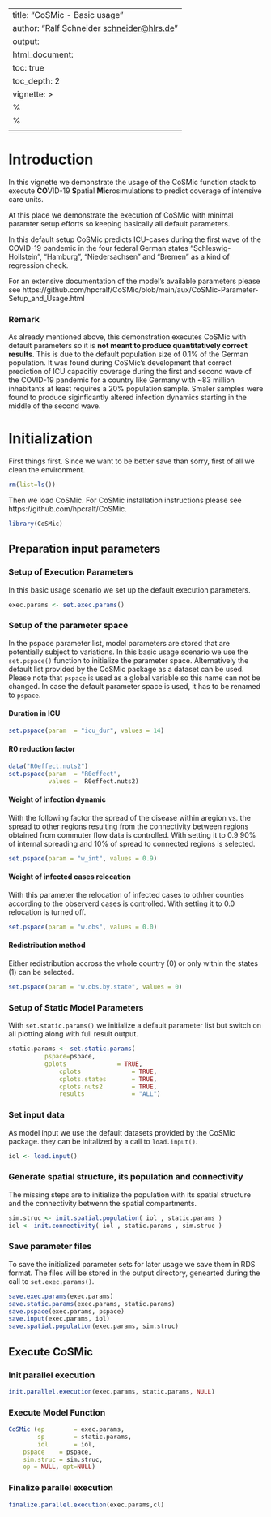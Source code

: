 <!--
%%%%%%%%%%%%%%%%%%%%%%%%%%%%%%%%%%%%%%%%%%%%%%%%%%%%%%%%%%%%%%%%%%%%%%%%%%%%%%%%
%%%%%%%%%%%%%%%%%%%%%%%%%%%%%%%%%%%%%%%%%%%%%%%%%%%%%%%%%%%%%%%%%%%%%%%%%%%%%%%%
%%      ___      __         _      
%%     / __\___ / _\  /\/\ (_) ___ 
%%    / /  / _ \\ \  /    \| |/ __|
%%   / /__| (_) |\ \/ /\/\ \ | (__ 
%%   \____/\___/\__/\/    \/_|\___|
%%
%%  COVID-19 Spatial Microsimulation  %%%%%%%%%%%%%%%%%%%%%%%%%%%%%%%%%%%%%%%%%%
%%%%%%%%%%%%%%%%%%%%%%%%%%%%%%%%%%%%%%%%%%%%%%%%%%%%%%%%%%%%%%%%%%%%%%%%%%%%%%%%
%%
%% Authors:      Christian Dudel
%%               Matthias Rosenbaum-Feldbruegge
%%               Sebastian Kluesener
%%               Ralf Schneider
%%
%% Contact:      dudel@demogr.mpg.de
%%               sebastian.kluesener@bib.bund.de
%%
%%==============================================================================
%%
%% Copyright (C) 2021 Federal Institute for Population Research (BIB),
%%                    The Max Planck Institute for Demographic Research (MPIDR),
%%                    High Performance Computing Center Stuttgart (HLRS)
%% 
%% This program is free software: you can redistribute it and/or modify
%% it under the terms of the GNU General Public License as published by
%% the Free Software Foundation, either version 3 of the License, or
%% (at your option) any later version.
%% 
%% This program is distributed in the hope that it will be useful,
%% but WITHOUT ANY WARRANTY; without even the implied warranty of
%% MERCHANTABILITY or FITNESS FOR A PARTICULAR PURPOSE.  See the
%% GNU General Public License for more details.
%% 
%% You should have received a copy of the GNU General Public License
%% along with this program.  If not, see <http://www.gnu.org/licenses/>.
%%==============================================================================
-->
---
title: "CoSMic - Basic usage"
author: "Ralf Schneider <schneider@hlrs.de>"
output:
  html_document:
    toc: true
    toc_depth: 2
vignette: >
  %\VignetteIndexEntry{CoSMic - Basic usage}
  %\VignetteEngine{knitr::rmarkdown}
  \usepackage[utf8]{inputenc}
---

# Introduction
In this vignette we demonstrate the usage of the CoSMic function stack to execute
**CO**VID-19 **S**patial **Mic**rosimulations to predict coverage of intensive care units.

At this place we demonstrate the execution of CoSMic with minimal paramter setup efforts
so keeping basically all default parameters.

In this default setup CoSMic predicts ICU-cases during the first wave of the COVID-19 pandemic
in the four federal German states "Schleswig-Hollstein", "Hamburg", "Niedersachsen" and "Bremen"
as a kind of regression check.

For an extensive documentation of the model's available parameters please see
https://github.com/hpcralf/CoSMic/blob/main/aux/CoSMic-Parameter-Setup_and_Usage.html

### Remark
As already mentioned above, this demonstration executes CoSMic with default parameters so it is **not
meant to produce quantitatively correct results**. This is due to the default population size of 0.1%
of the German population. It was  found during CoSMic's development that correct prediction of ICU
capacitiy coverage during the first and second wave of the  COVID-19 pandemic for a country like
Germany with ~83 million inhabitants at least requires a 20% population sample. Smaler samples were
found  to produce siginficantly altered infection dynamics starting in the middle of the second wave. 


# Initialization

First things first. Since we want to be better save than sorry, first of all  we clean the environment.
```r
rm(list=ls())
```

Then we load CoSMic. For CoSMic installation instructions please see https://github.com/hpcralf/CoSMic.
```r
library(CoSMic)
```

## Preparation input parameters

### Setup of Execution Parameters

In this basic usage scenario we set up the default execution parameters.
```r
exec.params <- set.exec.params()
```

### Setup of the parameter space

In the pspace parameter list, model parameters are stored that are potentially subject to variations.
In this basic usage scenario we use the `set.pspace()` function to initialize the parameter space.
Alternatively the default list provided by the CoSMic package as a dataset can be used. Please note
that `pspace` is used as a global variable so this name can not be changed. In case the default parameter
space is used, it has to be renamed to `pspace`.

#### Duration in ICU
```r
set.pspace(param  = "icu_dur", values = 14)
```

#### R0 reduction factor
```r
data("R0effect.nuts2")
set.pspace(param  = "R0effect",
           values =  R0effect.nuts2)
```

#### Weight of infection dynamic
With the following factor the spread of the disease within aregion vs. the
spread to other regions resulting from the connectivity between regions
obtained from commuter flow data is controlled. With setting it to 0.9
90% of internal spreading and 10% of spread to connected regions is selected.
```r
set.pspace(param = "w_int", values = 0.9)
```

#### Weight of infected cases relocation
With this parameter the relocation of infected cases to othher counties
according to the observerd cases is controlled. With setting it to 0.0
relocation is turned off.
```r
set.pspace(param = "w.obs", values = 0.0)
```

#### Redistribution method
Either redistribution accross the whole country (0) or only within the
states (1) can be selected.
```r
set.pspace(param = "w.obs.by.state", values = 0)
```

### Setup of Static Model Parameters

With `set.static.params()` we initialize a default parameter list but switch on
all plotting along with full result output.
```r
static.params <- set.static.params(
	      pspace=pspace,
	      gplots              = TRUE,
              cplots              = TRUE,
              cplots.states       = TRUE,
              cplots.nuts2        = TRUE,
              results             = "ALL")
```

### Set input data
As model input we use the default datasets provided by the CoSMic package. they can be initalized 
by a call to `load.input()`.
```r
iol <- load.input()
```

### Generate spatial structure, its population and connectivity
The missing steps are to initialize the population with its spatial structure and the connectivity
betwenn the spatial compartments.
```r
sim.struc <- init.spatial.population( iol , static.params )
iol <- init.connectivity( iol , static.params , sim.struc )
```

### Save parameter files
To save the initialized parameter sets for later usage we save them in RDS format. The files will
be stored in the output directory, genearted during the call to `set.exec.params()`.
```r
save.exec.params(exec.params)
save.static.params(exec.params, static.params)
save.pspace(exec.params, pspace)
save.input(exec.params, iol)
save.spatial.population(exec.params, sim.struc)
```

## Execute CoSMic

### Init parallel execution
```r
init.parallel.execution(exec.params, static.params, NULL)
```

### Execute Model Function
```r
CoSMic (ep        = exec.params,
        sp        = static.params,
        iol       = iol,
	pspace    = pspace,
	sim.struc = sim.struc,
	op = NULL, opt=NULL)
```

### Finalize parallel execution
```r
finalize.parallel.execution(exec.params,cl)
```
